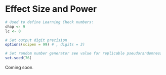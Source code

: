 # Effect Size and Power {#effect-size}

```r
# Used to define Learning Check numbers:
chap <- 9
lc <- 0

# Set output digit precision
options(scipen = 99) # , digits = 3)

# Set random number generator see value for replicable pseudorandomness
set.seed(76)
```

Coming soon.


